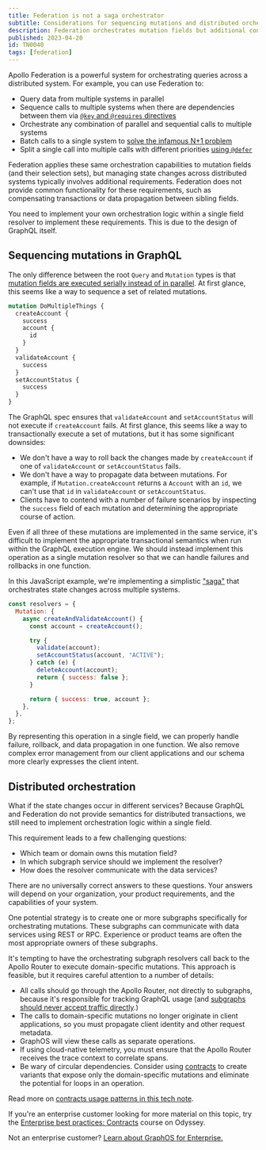 ```yaml
---
title: Federation is not a saga orchestrator
subtitle: Considerations for sequencing mutations and distributed orchestration
description: Federation orchestrates mutation fields but additional considerations are necessary when handling state changes across distributed systems.
published: 2023-04-20
id: TN0040
tags: [federation]
---
```


Apollo Federation is a powerful system for orchestrating queries across a distributed system. For example, you can use Federation to:

- Query data from multiple systems in parallel
- Sequence calls to multiple systems when there are dependencies between them via [`@key` and `@requires` directives](/federation/entities-advanced)
- Orchestrate any combination of parallel and sequential calls to multiple systems
- Batch calls to a single system to [solve the infamous N+1 problem](/technotes/TN0019-federation-n-plus-1/)
- Split a single call into multiple calls with different priorities [using `@defer`](/router/executing-operations/defer-support/)

Federation applies these same orchestration capabilities to mutation fields (and their selection sets), but managing state changes across distributed systems typically involves additional requirements. Federation does not provide common functionality for these requirements, such as compensating transactions or data propagation between sibling fields.

You need to implement your own orchestration logic within a single field resolver to implement these requirements. This is due to the design of GraphQL itself.

## Sequencing mutations in GraphQL

The only difference between the root `Query` and `Mutation` types is that [mutation fields are executed serially instead of in parallel](https://spec.graphql.org/October2021/#sec-Normal-and-Serial-Execution). At first glance, this seems like a way to sequence a set of related mutations.

```graphql
mutation DoMultipleThings {
  createAccount {
    success
    account {
      id
    }
  }
  validateAccount {
    success
  }
  setAccountStatus {
    success
  }
}
```

The GraphQL spec ensures that `validateAccount` and `setAccountStatus` will not execute if `createAccount` fails. At first glance, this seems like a way to transactionally execute a set of mutations, but it has some significant downsides:

- We don't have a way to roll back the changes made by `createAccount` if one of `validateAccount` or `setAccountStatus` fails.
- We don't have a way to propagate data between mutations. For example, if `Mutation.createAccount` returns a `Account` with an `id`, we can't use that `id` in `validateAccount` or `setAccountStatus`.
- Clients have to contend with a number of failure scenarios by inspecting the `success` field of each mutation and determining the appropriate course of action.

Even if all three of these mutations are implemented in the same service, it's difficult to implement the appropriate transactional semantics when run within the GraphQL execution engine. We should instead implement this operation as a single mutation resolver so that we can handle failures and rollbacks in one function.

In this JavaScript example, we're implementing a simplistic ["saga"](https://microservices.io/patterns/data/saga.html) that orchestrates state changes across multiple systems.

```js
const resolvers = {
  Mutation: {
    async createAndValidateAccount() {
      const account = createAccount();

      try {
        validate(account);
        setAccountStatus(account, "ACTIVE");
      } catch (e) {
        deleteAccount(account);
        return { success: false };
      }

      return { success: true, account };
    },
  },
};
```

By representing this operation in a single field, we can properly handle failure, rollback, and data propagation in one function. We also remove complex error management from our client applications and our schema more clearly expresses the client intent.

## Distributed orchestration

What if the state changes occur in different services? Because GraphQL and Federation do not provide semantics for distributed transactions, we still need to implement orchestration logic within a single field.

This requirement leads to a few challenging questions:

- Which team or domain owns this mutation field?
- In which subgraph service should we implement the resolver?
- How does the resolver communicate with the data services?

There are no universally correct answers to these questions. Your answers will depend on your organization, your product requirements, and the capabilities of your system.

One potential strategy is to create one or more subgraphs specifically for orchestrating mutations. These subgraphs can communicate with data services using REST or RPC. Experience or product teams are often the most appropriate owners of these subgraphs.

It's tempting to have the orchestrating subgraph resolvers call back to the Apollo Router to execute domain-specific mutations. This approach is feasible, but it requires careful attention to a number of details:

- All calls should go through the Apollo Router, not directly to subgraphs, because it's responsible for tracking GraphQL usage (and [subgraphs should never accept traffic directly](/technotes/TN0021-graph-security/#only-allow-the-router-to-query-subgraphs-directly).)
- The calls to domain-specific mutations no longer originate in client applications, so you must propagate client identity and other request metadata.
- GraphOS will view these calls as separate operations.
- If using cloud-native telemetry, you must ensure that the Apollo Router receives the trace context to correlate spans.
- Be wary of circular dependencies. Consider using [contracts](/graphos/delivery/contracts/) to create variants that expose only the domain-specific mutations and eliminate the potential for loops in an operation.

<Tip>

Read more on [contracts usage patterns in this tech note](/technotes/TN0014-contracts-patterns/).

</Tip>

<Tip>

If you're an enterprise customer looking for more material on this topic, try the [Enterprise best practices: Contracts](https://www.apollographql.com/tutorials/contracts) course on Odyssey.

Not an enterprise customer? [Learn about GraphOS for Enterprise.](/graphos/enterprise)

</Tip>
